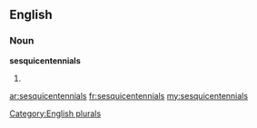 ==English==

===Noun===
'''sesquicentennials'''

# {{plural of|[[sesquicentennial]]}}

[[Category:English plurals]]

[[ar:sesquicentennials]]
[[fr:sesquicentennials]]
[[my:sesquicentennials]]